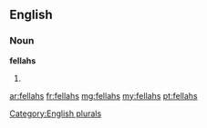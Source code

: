 ==English==

===Noun===
'''fellahs'''

# {{plural of|[[fellah]]}}

[[Category:English plurals]]

[[ar:fellahs]]
[[fr:fellahs]]
[[mg:fellahs]]
[[my:fellahs]]
[[pt:fellahs]]